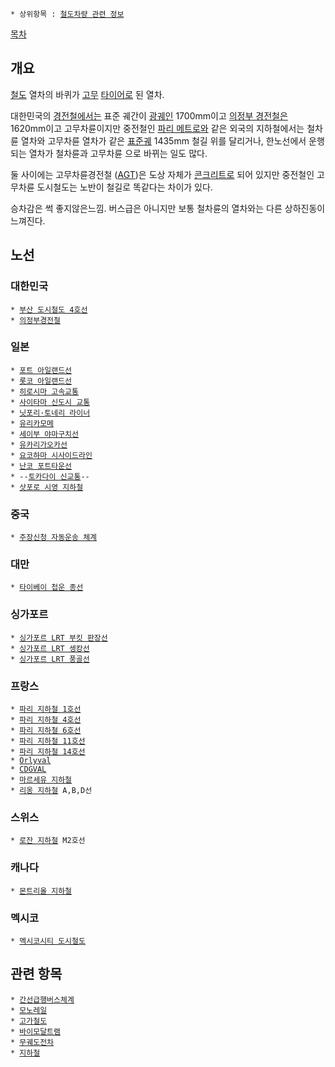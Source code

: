  * 상위항목 : [[철도차량 관련 정보]]
[[목차]]
== 개요 ==
[[철도]] 열차의 바퀴가 [[고무]] [[타이어]]로 된 열차. 

대한민국의 [[경전철]]에서는 표준 궤간이 [[광궤]]인 1700mm이고 [[의정부 경전철]]은 1620mm이고 고무차륜이지만 중전철인 [[파리 메트로]]와 같은 외국의 지하철에서는 철차륜 열차와 고무차륜 열차가 같은 [[표준궤]] 1435mm 철길 위를 달리거나, 한노선에서 운행되는 열차가 철차륜과 고무차륜 으로 바뀌는 일도 많다.

둘 사이에는 고무차륜경전철 ([[AGT]])은 도상 자체가 [[콘크리트]]로 되어 있지만 중전철인 고무차륜 도시철도는 노반이 철길로 똑같다는 차이가 있다. 

승차감은 썩 좋지않은느낌. 버스급은 아니지만 보통 철차륜의 열차와는 다른 상하진동이 느껴진다.

== 노선 ==
=== 대한민국 ===
 * [[부산 도시철도 4호선]]
 * [[의정부경전철]]
=== 일본 ===
 * [[포트 아일랜드선]]
 * [[롯코 아일랜드선]]
 * [[히로시마 고속교통]]
 * [[사이타마 신도시 교통]] 
 * [[닛포리·토네리 라이너]]
 * [[유리카모메]]
 * [[세이부 야마구치선]]
 * [[유카리가오카선]]
 * [[요코하마 시사이드라인]]
 * [[난코 포트타운선]]
 * --[[토카다이 신교통]]--
 * [[삿포로 시영 지하철]]
=== 중국 ===
 * [[주장신청 자동운송 체계]]
=== 대만 ===
 * [[타이베이 첩운 종선]]
=== 싱가포르 ===
 * [[싱가포르 LRT 부킷 판장선]]
 * [[싱가포르 LRT 셍캉선]]
 * [[싱가포르 LRT 풍골선]]
=== 프랑스 ===
 * [[파리 지하철 1호선]]
 * [[파리 지하철 4호선]]
 * [[파리 지하철 6호선]]
 * [[파리 지하철 11호선]]
 * [[파리 지하철 14호선]]
 * [[Orlyval]]
 * [[CDGVAL]]
 * [[마르세유 지하철]]
 * [[리옹 지하철]] A,B,D선
=== 스위스 ===
 * [[로잔 지하철]] M2호선
=== 캐나다 ===
 * [[몬트리올 지하철]]
=== 멕시코 ===
 * [[멕시코시티 도시철도]]

== 관련 항목 ==
 * [[간선급행버스체계]]
 * [[모노레일]]
 * [[고가철도]]
 * [[바이모달트램]]
 * [[무궤도전차]]
 * [[지하철]]
